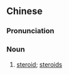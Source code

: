 {{also|类固醇}}
==Chinese==
{{zh-forms|s=类固醇|type=12}}
{{wikipedia|lang=zh}}

===Pronunciation===
{{zh-pron
|m=lèigùchún
|c=leoi6 gu3 seon4
|cat=n
}}

===Noun===
{{zh-noun}}

# [[steroid]]; [[steroids]]

{{zh-cat|Biochemistry|Bodybuilding|Steroids}}